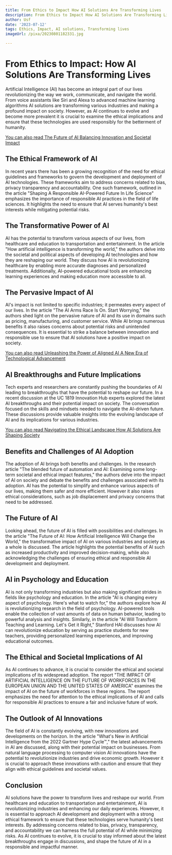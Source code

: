 ```yaml
---
title: From Ethics to Impact How AI Solutions Are Transforming Lives
description: From Ethics to Impact How AI Solutions Are Transforming Lives
author: Usf
date: '2023-07-12'
tags: Ethics, Impact, AI solutions, Transforming lives
imageUrl: /pixa/20230801182331.jpg

---
```

# From Ethics to Impact: How AI Solutions Are Transforming Lives

Artificial Intelligence (AI) has become an integral part of our lives revolutionizing the way we work, communicate,  and navigate the world. From voice assistants like Siri and Alexa to advanced machine learning algorithms AI solutions are transforming various industries and making  a  profound impact on society. However, as AI continues to evolve and become more prevalent it is crucial to examine the ethical implications and ensure that these technologies are used responsibly for the betterment of  humanity.

[You can also read The Future of AI Balancing Innovation and Societal Impact](The%20Future%20of%20AI%20Balancing%20Innovation%20and%20Societal%20Impact)


## The Ethical Framework of AI

In recent  years there  has been  a growing recognition of the need for ethical guidelines and frameworks to govern the development and deployment of AI technologies. These frameworks aim to address concerns related to  bias, privacy transparency and accountability. One such framework, outlined in the article "Shaping A Responsible AI-Powered Future In Life Science" emphasizes the importance of responsible AI practices in  the field of life sciences. It highlights the need to  ensure that AI serves humanity's best  interests while mitigating potential  risks.

## The Transformative Power of AI

AI has the potential to  transform  various aspects of our  lives, from healthcare and education to transportation and entertainment.  In the article "How artificial intelligence  is transforming the  world," the authors delve into the societal  and political aspects of developing AI technologies and how they are reshaping our world. They discuss how  AI is revolutionizing healthcare by enabling more accurate diagnoses and personalized treatments. Additionally, AI-powered  educational tools are enhancing learning experiences and  making education  more accessible to all.

## The Pervasive Impact of AI

AI's impact is not limited  to specific industries; it permeates every aspect of  our lives. In the article  "The AI Arms Race Is On. Start Worrying," the authors shed light on the pervasive nature of AI and  its use in domains such as pricing, manufacturing, and customer service. While AI brings numerous benefits it also raises  concerns  about potential risks and unintended consequences.  It is essential  to strike a balance between innovation and responsible  use to ensure that AI solutions  have a positive impact on society.

[You can also read Unleashing the Power of Aligned AI A New Era of Technological  Advancement](Unleashing%20the%20Power%20of%20Aligned%20AI%20A%20New%20Era%20of%20Technological%20Advancement)


##  AI Breakthroughs  and Future Implications

Tech experts and researchers are constantly pushing the boundaries of  AI leading to breakthroughs that have the potential  to reshape  our  future. In a recent discussion at the UC 1819 Innovation Hub experts explored the latest AI breakthroughs and their  potential impact on society.  The conversation focused on the skills and mindsets needed to navigate the AI-driven future. These discussions provide valuable insights  into  the evolving landscape of AI and  its  implications for various industries.

[You can also read Navigating the Ethical Landscape How AI Solutions Are Shaping Society](Navigating%20the%20Ethical%20Landscape%20How%20AI%20Solutions%20Are%20Shaping%20Society)


## Benefits and Challenges of AI  Adoption

The adoption of AI brings both benefits and challenges. In the research article "The blended future of automation and AI: Examining some long-term societal and ethical impact features," the authors delve into the impact  of AI on society and debate the benefits and challenges associated with its adoption. AI has the potential  to simplify and  enhance various aspects of our lives, making  them safer and  more efficient. However it also raises  ethical considerations, such  as job displacement and privacy concerns  that need to  be addressed.

## The Future of  AI

Looking ahead, the  future of AI is filled with possibilities  and challenges. In the article "The Future of AI: How Artificial Intelligence Will  Change  the World," the transformative impact of AI on various industries and society as a whole is discussed.  The article highlights the potential benefits of AI such as increased productivity and improved decision-making, while also  acknowledging the challenges of ensuring ethical  and responsible AI development and deployment.

## AI in Psychology and Education

AI is not  only transforming industries but also making significant strides in fields like psychology and education. In the  article "AI is changing every aspect of psychology. Here's what to watch for," the authors  explore  how AI is revolutionizing research in the field of psychology.  AI-powered  tools enable the collection of vast amounts of data on human behavior, leading to powerful analysis and insights. Similarly, in the article "AI  Will  Transform Teaching and Learning. Let's Get it Right," Stanford  HAI  discusses how AI can revolutionize education by serving as practice students for new teachers, providing personalized learning experiences, and improving educational outcomes.

## The Ethical and Societal Implications of AI

As AI  continues to advance, it is  crucial to consider the ethical and societal implications of its widespread adoption. The report "THE IMPACT OF ARTIFICIAL INTELLIGENCE ON THE FUTURE  OF WORKFORCES IN THE  EUROPEAN UNION AND THE UNITED STATES OF AMERICA" examines  the impact of AI on the future  of workforces in these regions. The report  emphasizes  the need for attention to the ethical implications of AI and calls for responsible AI practices  to ensure a fair and inclusive future of work.

## The Outlook of AI Innovations

The field  of AI is constantly evolving, with new innovations and developments  on the horizon. In the article "What's New in Artificial Intelligence from the 2022 Gartner Hype Cycle™," the latest advancements in AI are discussed, along with their  potential impact on businesses. From natural language processing to computer vision AI innovations have the potential to revolutionize industries and drive economic growth. However it  is crucial to approach these innovations with caution and ensure that they align with  ethical  guidelines and societal values.

## Conclusion

AI solutions have the power to transform lives and reshape  our world. From healthcare and education to transportation and entertainment, AI  is revolutionizing  industries  and enhancing our daily experiences. However,  it is essential to  approach AI  development and deployment with a strong ethical framework to ensure that these technologies serve humanity's best  interests. By addressing concerns related to bias, privacy, transparency, and accountability we  can harness the full potential of AI while minimizing risks. As AI continues to evolve, it is crucial to stay  informed about the latest breakthroughs engage in discussions, and shape the  future of AI in  a responsible and impactful manner.